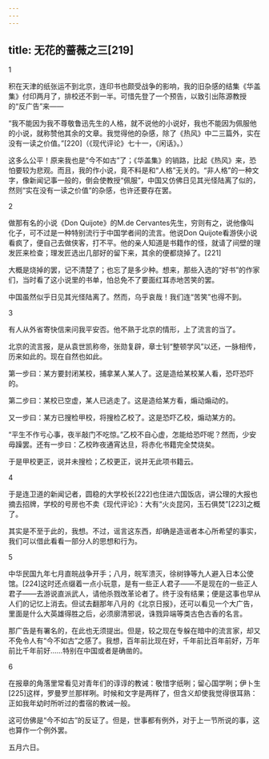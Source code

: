 ```yaml
---
---
---
```

title: 无花的蔷薇之三[219]
---




1


积在天津的纸张运不到北京，连印书也颇受战争的影响，我的旧杂感的结集《华盖集》付印两月了，排校还不到一半。可惜先登了一个预告，以致引出陈源教授的“反广告”来——

“我不能因为我不尊敬鲁迅先生的人格，就不说他的小说好，我也不能因为佩服他的小说，就称赞他其余的文章。我觉得他的杂感，除了《热风》中二三篇外，实在没有一读之价值。”[220]（《现代评论》七十一，《闲话》。）

这多么公平！原来我也是“今不如古”了；《华盖集》的销路，比起《热风》来，恐怕要较为悲观。而且，我的作小说，竟不料是和“人格”无关的。“非人格”的一种文字，像新闻记事一般的，倒会使教授“佩服”，中国又仿佛日见其光怪陆离了似的，然则“实在没有一读之价值”的杂感，也许还要存在罢。





2


做那有名的小说《Don Quijote》的M.de Cervantes先生，穷则有之，说他像叫化子，可不过是一种特别流行于中国学者间的流言。他说Don Quijote看游侠小说看疯了，便自己去做侠客，打不平。他的亲人知道是书籍作的怪，就请了间壁的理发匠来检查；理发匠选出几部好的留下来，其余的便都烧掉了。[221]

大概是烧掉的罢，记不清楚了；也忘了是多少种。想来，那些入选的“好书”的作家们，当时看了这小说里的书单，怕总免不了要面红耳赤地苦笑的罢。

中国虽然似乎日见其光怪陆离了。然而，乌乎哀哉！我们连“苦笑”也得不到。





3


有人从外省寄快信来问我平安否。他不熟于北京的情形，上了流言的当了。

北京的流言报，是从袁世凯称帝，张勋复辟，章士钊“整顿学风”以还，一脉相传，历来如此的。现在自然也如此。

第一步曰：某方要封闭某校，捕拿某人某人了。这是造给某校某人看，恐吓恐吓的。

第二步曰：某校已空虚，某人已逃走了。这是造给某方看，煽动煽动的。

又一步曰：某方已搜检甲校，将搜检乙校了。这是恐吓乙校，煽动某方的。

“平生不作亏心事，夜半敲门不吃惊。”乙校不自心虚，怎能给恐吓呢？然而，少安毋躁罢。还有一步曰：乙校昨夜通宵达旦，将赤化书籍完全焚烧矣。

于是甲校更正，说并未搜检；乙校更正，说并无此项书籍云。





4


于是连卫道的新闻记者，圆稳的大学校长[222]也住进六国饭店，讲公理的大报也摘去招牌，学校的号房也不卖《现代评论》：大有“火炎昆冈，玉石俱焚”[223]之概了。

其实是不至于此的，我想。不过，谣言这东西，却确是造谣者本心所希望的事实，我们可以借此看看一部分人的思想和行为。





5


中华民国九年七月直皖战争开手；八月，皖军溃灭，徐树铮等九人避入日本公使馆。[224]这时还点缀着一点小玩意，是有一些正人君子——不是现在的一些正人君子——去游说直派武人，请他杀戮改革论者了。终于没有结果；便是这事也早从人们的记忆上消去。但试去翻那年八月的《北京日报》，还可以看见一个大广告，里面是什么大英雄得胜之后，必须廓清邪说，诛戮异端等类古色古香的名言。

那广告是有署名的，在此也无须提出。但是，较之现在专躲在暗中的流言家，却又不免令人有“今不如古”之感了。我想，百年前比现在好，千年前比百年前好，万年前比千年前好……特别在中国或者是确凿的。





6


在报章的角落里常看见对青年们的谆谆的教诫：敬惜字纸咧；留心国学咧；伊卜生[225]这样，罗曼罗兰那样咧。时候和文字是两样了，但含义却使我觉得很耳熟：正如我年幼时所听过的耆宿的教诫一般。

这可仿佛是“今不如古”的反证了。但是，世事都有例外，对于上一节所说的事，这也算作一个例外罢。

五月六日。